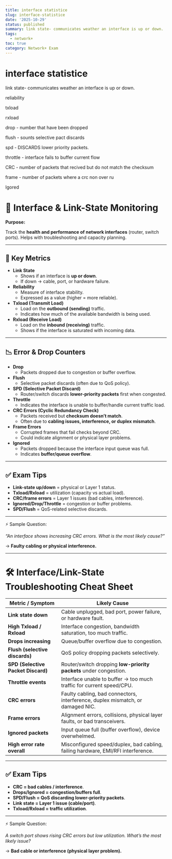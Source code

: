 ```yaml
---
title: interface statistice
slug: interface-statistice
date: '2025-10-29'
status: published
summary: link state- communicates weather an interface is up or down.
tags:
  - network+
toc: true
category: Network+ Exam
---
```


# interface statistice

link state- communicates weather an interface is up or down. 

reliability 

txload 

rxload 

drop - number that have been dropped 

flush - sounts selective pact discards 

spd - DISCARDS lower priority packets. 

throttle - interface fails to buffer current flow

CRC - number of packets that recived but do not match the checksum

frame - number of packets where a crc non over ru 

Igored 

# 📡 Interface & Link-State Monitoring

**Purpose:**

Track the **health and performance of network interfaces** (router, switch ports). Helps with troubleshooting and capacity planning.

---

## 🔑 Key Metrics

- **Link State**
    - Shows if an interface is **up or down**.
    - If down → cable, port, or hardware failure.
- **Reliability**
    - Measure of interface stability.
    - Expressed as a value (higher = more reliable).
- **Txload (Transmit Load)**
    - Load on the **outbound (sending)** traffic.
    - Indicates how much of the available bandwidth is being used.
- **Rxload (Receive Load)**
    - Load on the **inbound (receiving)** traffic.
    - Shows if the interface is saturated with incoming data.

---

## 📉 Error & Drop Counters

- **Drop**
    - Packets dropped due to congestion or buffer overflow.
- **Flush**
    - Selective packet discards (often due to QoS policy).
- **SPD (Selective Packet Discard)**
    - Router/switch discards **lower-priority packets** first when congested.
- **Throttle**
    - Indicates the interface is unable to buffer/handle current traffic load.
- **CRC Errors (Cyclic Redundancy Check)**
    - Packets received but **checksum doesn’t match**.
    - Often due to **cabling issues, interference, or duplex mismatch**.
- **Frame Errors**
    - Corrupted frames that fail checks beyond CRC.
    - Could indicate alignment or physical layer problems.
- **Ignored**
    - Packets dropped because the interface input queue was full.
    - Indicates **buffer/queue overflow**.

---

## ✅ Exam Tips

- **Link-state up/down** = physical or Layer 1 status.
- **Txload/Rxload** = utilization (capacity vs actual load).
- **CRC/frame errors** = Layer 1 issues (bad cables, interference).
- **Ignored/Drop/Throttle** = congestion or buffer problems.
- **SPD/Flush** = QoS-related selective discards.

---

⚡ Sample Question:

*“An interface shows increasing CRC errors. What is the most likely cause?”*

→ **Faulty cabling or physical interference.**

---

# 🛠️ Interface/Link-State Troubleshooting Cheat Sheet

| **Metric / Symptom** | **Likely Cause** |
| --- | --- |
| **Link state down** | Cable unplugged, bad port, power failure, or hardware fault. |
| **High Txload / Rxload** | Interface congestion, bandwidth saturation, too much traffic. |
| **Drops increasing** | Queue/buffer overflow due to congestion. |
| **Flush (selective discards)** | QoS policy dropping packets selectively. |
| **SPD (Selective Packet Discard)** | Router/switch dropping **low-priority packets** under congestion. |
| **Throttle events** | Interface unable to buffer → too much traffic for current speed/CPU. |
| **CRC errors** | Faulty cabling, bad connectors, interference, duplex mismatch, or damaged NIC. |
| **Frame errors** | Alignment errors, collisions, physical layer faults, or bad transceivers. |
| **Ignored packets** | Input queue full (buffer overflow), device overwhelmed. |
| **High error rate overall** | Misconfigured speed/duplex, bad cabling, failing hardware, EMI/RFI interference. |

---

## ✅ Exam Tips

- **CRC = bad cables / interference**.
- **Drops/Ignored = congestion/buffers full**.
- **SPD/Flush = QoS discarding lower-priority packets**.
- **Link state = Layer 1 issue (cable/port)**.
- **Txload/Rxload = traffic utilization**.

---

⚡ Sample Question:

*A switch port shows rising CRC errors but low utilization. What’s the most likely issue?*

→ **Bad cable or interference (physical layer problem).**
